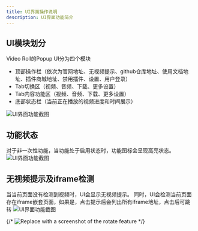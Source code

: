 ```yaml
---
title: UI界面操作说明
description: UI界面功能简介
---
```



## UI模块划分
Video Roll的Popup UI分为四个模块
- 顶部操作栏（依次为官网地址、无视频提示、github仓库地址、使用文档地址、插件商城地址、禁用插件、设置、用户登录）
- Tab切换区（视频、音频、下载、更多设置）
- Tab内容功能区（视频、音频、下载、更多设置）
- 底部状态栏（当前正在播放的视频进度和时间展示）
<Image src={Ui1} width={300} alt="UI界面功能截图" />

## 功能状态
对于非一次性功能，当功能处于启用状态时，功能图标会呈现高亮状态。
<Image src={Ui2} width={300} alt="UI界面功能截图" />

## 无视频提示及iframe检测
当当前页面没有检测到视频时，UI会显示无视频提示。
同时，UI会检测当前页面存在iframe嵌套页面，如果是，点击提示后会列出所有iframe地址，点击后可跳转
<Image src={Ui3} width={300} alt="UI界面功能截图" />

{/* ![Replace with a screenshot of the rotate feature](../../assets/image/video.png) */}